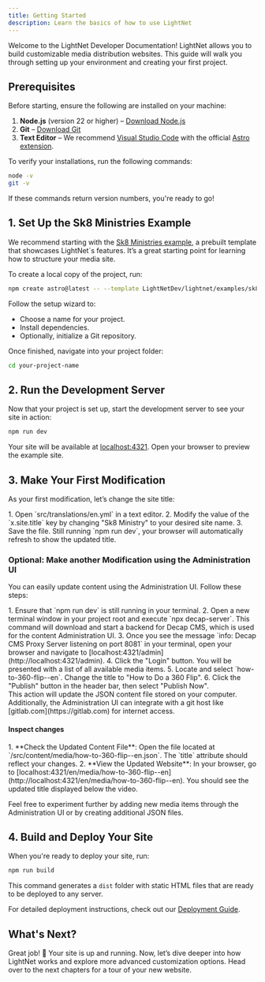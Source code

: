 ```yaml
---
title: Getting Started
description: Learn the basics of how to use LightNet
---
```



Welcome to the LightNet Developer Documentation! LightNet allows you to build customizable media distribution websites. This guide will walk you through setting up your environment and creating your first project.

## Prerequisites

Before starting, ensure the following are installed on your machine:

1. **Node.js** (version 22 or higher) – [Download Node.js](https://nodejs.org)
2. **Git** – [Download Git](https://git-scm.com)
3. **Text Editor** – We recommend [Visual Studio Code](https://code.visualstudio.com/) with the official [Astro extension](https://marketplace.visualstudio.com/items?itemName=astro-build.astro-vscode).

To verify your installations, run the following commands:

```bash
node -v
git -v
```

If these commands return version numbers, you're ready to go!

## 1. Set Up the Sk8 Ministries Example

We recommend starting with the [Sk8 Ministries example](https://sk8-ministries.pages.dev/), a prebuilt template that showcases LightNet´s features. It’s a great starting point for learning how to structure your media site.

To create a local copy of the project, run:

```bash
npm create astro@latest -- --template LightNetDev/lightnet/examples/sk8-ministries
```

Follow the setup wizard to:

- Choose a name for your project.
- Install dependencies.
- Optionally, initialize a Git repository.

Once finished, navigate into your project folder:

```bash
cd your-project-name
```

## 2. Run the Development Server

Now that your project is set up, start the development server to see your site in action:

```bash
npm run dev
```

Your site will be available at [localhost:4321](http://localhost:4321). Open your browser to preview the example site.

## 3. Make Your First Modification

As your first modification, let’s change the site title:

<Steps>
  1. Open `src/translations/en.yml` in a text editor. 
  2. Modify the value of the `x.site.title` key by changing "Sk8 Ministry" to your desired site name.
  3. Save the file. Still running `npm run dev`, your browser will automatically
  refresh to show the updated title.
</Steps>

### Optional: Make another Modification using the Administration UI

You can easily update content using the Administration UI. Follow these steps:

<Steps>
  1. Ensure that `npm run dev` is still running in your terminal. 
  2. Open a new terminal window in your project root and execute `npx decap-server`. This
  command will download and start a backend for Decap CMS, which is used for the
  content Administration UI. 
  3. Once you see the message `info: Decap CMS Proxy Server listening on port 8081` in your terminal, open your browser and
  navigate to [localhost:4321/admin](http://localhost:4321/admin). 
  4. Click the "Login" button. You will be presented with a list of all available media
  items. 
  5. Locate and select `how-to-360-flip--en`. Change the title to "How to
  Do a 360 Flip". 
  6. Click the "Publish" button in the header bar, then select
  "Publish Now".
</Steps>

<Aside>
  This action will update the JSON content file stored on your computer.
  Additionally, the Administration UI can integrate with a git host like
  [gitlab.com](https://gitlab.com) for internet access.
</Aside>

#### Inspect changes

<Steps>
  1. **Check the Updated Content File**: Open the file located at
  `/src/content/media/how-to-360-flip--en.json`. The `title` attribute should
  reflect your changes. 
  2. **View the Updated Website**: In your browser, go to
  [localhost:4321/en/media/how-to-360-flip--en](http://localhost:4321/en/media/how-to-360-flip--en).
  You should see the updated title displayed below the video.
</Steps>

Feel free to experiment further by adding new media items through the Administration UI or by creating additional JSON files.

## 4. Build and Deploy Your Site

When you're ready to deploy your site, run:

```bash
npm run build
```

This command generates a `dist` folder with static HTML files that are ready to be deployed to any server.

For detailed deployment instructions, check out our [Deployment Guide](/deploy/hosting).

## What's Next?

Great job! 🎉 Your site is up and running. Now, let’s dive deeper into how LightNet works and explore more advanced customization options. Head over to the next chapters for a tour of your new website.
